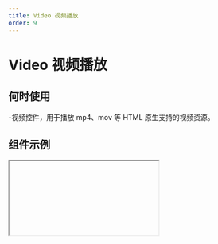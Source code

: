 ```yaml
---
title: Video 视频播放
order: 9
---
```


# Video 视频播放

## 何时使用

-视频控件，用于播放 mp4、mov 等 HTML 原生支持的视频资源。

## 组件示例


<Iframe url="https://www.aliwork.com/developer/video-v2?isRenderNav=false" />

## 组件属性

<!-- | 属性名 |  属性 code  | 类型 | 数据示例  | 动态属性 | 备注 | -->

<!-- | :------ | :------ | :------ | :------ | :----- | :----- | -->

<!-- | 视频地址   | src | string | '/video-url' | 否 |  | -->
<!-- | 原生标题   | title | string | '培训教材' | 否 |  | -->
<!-- | 上传封面   | poster | string | '/image-url' | 否 |  | -->
<!-- | 画面适配模式  | sizeFit | string | 'contain' | 否 | 'contain', 'fill', 'cover', 'scale-down', 'none' |  -->
<!-- | 控制条   | controls | bool | true | 否 |  | -->
<!-- | 倍数播放   | playbackRateControls | bool | false | 否 |  | -->
<!-- | 是否静音   | muted | bool | false | 否 |  | -->
<!-- | 自动播放   | autoplay | bool | false | 否 |  | -->
<!-- | 循环播放   | loop | bool | false | 否 |  | -->
<!-- | 画中画   | pipControls | bool | false | 否 |  | -->


<AttrTable
  dataSource={[
    {
      code: "title",
      type: "string",
      default: "-",
      desc: "原生标题",
    },
    {
      code: "url",
      type: "string",
      default: ` 'https://cloud.video.taobao.com/play/u/1804320196/p/1/e/6/t/1/287344840104.mp4' `,
      desc: "视频地址",
    },
    {
      code: "poster",
      type: "string",
      default: "-",
      desc: "上传封面",
    },
    {
      code: "sizeFit",
      type: `'contain' | 'fill' | 'cover' | 'scale-dowm' | 'none'`,
      default: ` 'contain' `,
      desc: "画面适配模式",
    },
    {
      code: "controls",
      type: "boolean",
      default: "true",
      desc: "控制条",
    },
    {
      code: "controlsList",
      type: `'nodownload' | 'nofullscreen' | 'noremoteplayback' | 'disablePictureInPicture'`,
      default: "-",
      desc: "定制原生控制条",
    },
    {
      code: "playbackRateControls",
      type: "boolean",
      default: "false",
      desc: "倍数播放",
    },
    {
      code: "playbackRate",
      type: "array",
      default: `~~~json
      [
        0.8,
        1,
        1.5,
        2
      ]`,
      desc: "倍数列表",
    },
    {
      code: "muted",
      type: 'boolean',
      default: "false",
      desc: "是否静音",
    },
    {
      code: "volumeControls",
      type: 'boolean',
      default: "true",
      desc: "声音控件",
    },
    {
      code: "volume",
      type: 'number',
      default: "1",
      desc: "音量大小",
    },
    {
      code: "autoplay",
      type: 'boolean',
      default: "false",
      desc: "自动播放",
    },
    {
      code: "loop",
      type: 'boolean',
      default: "false",
      desc: "循环播放",
    },
    {
      code: "pipControls",
      type: 'boolean',
      default: "false",
      desc: "画中画",
    },
    {
      code: "onPlay",
      type: '(ctx: object) => void',
      default: "-",
      desc: "当开始播放时",
    },
    {
      code: "onPause",
      type: '(ctx: object) => void',
      default: "-",
      desc: "当视频暂停时",
    },
    {
      code: "onEnded",
      type: '(ctx: object) => void',
      default: "-",
      desc: "当视频播放结束时",
    },
    {
      code: "onEnterFullscreen",
      type: '(ctx: object) => void',
      default: "-",
      desc: "当全屏时",
    },
    {
      code: "onExitFullscreen",
      type: '(ctx: object) => void',
      default: "-",
      desc: "当退出全屏时",
    },
    {
      code: "onError",
      type: '(ctx: object) => void',
      default: "-",
      desc: "当播放出错时",
    },
    {
      code: "timeUpdate",
      type: '(ctx: object) => void',
      default: "-",
      desc: "当播放时间更新时",
    },
    {
      code: "canPlayThrough",
      type: '(ctx: object) => void',
      default: "-",
      desc: "当加载完成可以播放时",
    },
  ]}
/>
